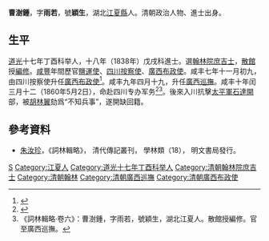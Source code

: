 '''曹澍鍾'''，字'''雨若'''，號'''穎生'''，湖北[[江夏縣|江夏縣]]人。清朝政治人物、進士出身。

== 生平 ==
[[道光|道光]]十七年丁酉科举人，十八年（1838年）戊戌科進士。選[[翰林院|翰林院]][[庶吉士|庶吉士]]，[[散館|散館]]授[[編修|編修]]。[[咸豐_(年號)|咸豐]]年間歷官[[鹽運使|鹽運使]]、[[四川|四川]][[按察使|按察使]]、[[廣西|廣西]][[布政使|布政使]]。咸丰七年十一月初九，由四川按察使升任[[廣西布政使|廣西布政使]]<ref>{{cite news|title=《广西通志 政府志 第一篇 晚清广西省政府及农民政权 第一章 政府机构　第一节 省级机构》|url=http://www.gxdqw.com/bin/mse.exe?seachword=&K=a&A=15&rec=4&run=13|accessdate=2013-01-28|newspaper=广西地方志|archive-date=2013-10-14|archive-url=https://web.archive.org/web/20131014120404/http://www.gxdqw.com/bin/mse.exe?seachword=&K=a&A=15&rec=4&run=13|dead-url=yes}}</ref>。咸丰九年四月十九，升任[[廣西巡撫|廣西巡撫]]。咸丰十年闰三月十二（1860年5月2日），命赴四川专办军务<ref>{{cite news|author=广西地方志|title=《广西通志 政府志 第一篇 晚清广西省政府及农民政权 第一章 政府机构》|url=http://www.gxdqw.com/bin/mse.exe?seachword=&K=a&A=15&rec=4&run=13|accessdate=2013-01-18|newspaper=广西地方志|archive-date=2013-10-14|archive-url=https://web.archive.org/web/20131014120404/http://www.gxdqw.com/bin/mse.exe?seachword=&K=a&A=15&rec=4&run=13|dead-url=yes}}</ref><ref>《詞林輯略·卷六》：曹澍鍾，字雨若，號穎生，湖北江夏人。散館授編修。官至廣西巡撫。</ref>。後來入川抗擊[[太平軍|太平軍]][[石達開|石達開]]部，被[[胡林翼|胡林翼]]劾爲“不知兵事”，遂開缺回籍。

==參考資料==
{{reflist}}
*[[朱汝珍|朱汝珍]]，《詞林輯略》， 清代傳記叢刊， 學林類（18）， 明文書局發行。

{{start box}}
{{s-off}}
{{succession box|[[勞崇光|勞崇光]]|[[劉長佑|劉長佑]]|清朝[[廣西巡撫|廣西巡撫]]|咸丰九年四月十九 - 咸丰十年闰三月十二<br /><small>1859年5月21日 - 1860年5月2日</small>}}
{{succession box|[[胡興仁|胡興仁]]|[[李承恩_(清朝)|李承恩]]|[[清朝|清朝]][[廣西布政使|廣西布政使]]|咸丰七年十一月初九 - 咸丰九年四月十九<br /><small>1857年12月24日 - 1859年5月21日</small>}}
{{end box}}

{{道光十八年戊戌科殿試金榜}}

{{Authority control}}

{{DEFAULTSORT:Cao曹}}
[[Category:曹姓|S]]
[[Category:江夏人|Category:江夏人]]
[[Category:道光十七年丁酉科举人|Category:道光十七年丁酉科举人]]
[[Category:清朝翰林院庶吉士|Category:清朝翰林院庶吉士]]
[[Category:清朝翰林|Category:清朝翰林]]
[[Category:清朝廣西巡撫|Category:清朝廣西巡撫]]
[[Category:清朝廣西布政使|Category:清朝廣西布政使]]


{{清朝人物小作品}}